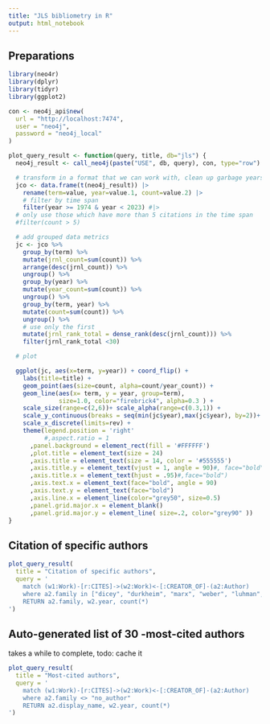 ```yaml
---
title: "JLS bibliometry in R"
output: html_notebook
---
```


## Preparations
```r
library(neo4r)
library(dplyr)
library(tidyr)
library(ggplot2)

con <- neo4j_api$new(
  url = "http://localhost:7474",
  user = "neo4j",
  password = "neo4j_local"
)

plot_query_result <- function(query, title, db="jls") {
  neo4j_result <- call_neo4j(paste("USE", db, query), con, type="row")

  # transform in a format that we can work with, clean up garbage years
  jco <- data.frame(t(neo4j_result)) |>
    rename(term=value, year=value.1, count=value.2) |>
    # filter by time span
    filter(year >= 1974 & year < 2023) #|>
  # only use those which have more than 5 citations in the time span
  #filter(count > 5)

  # add grouped data metrics
  jc <- jco %>%
    group_by(term) %>%
    mutate(jrnl_count=sum(count)) %>%
    arrange(desc(jrnl_count)) %>%
    ungroup() %>%
    group_by(year) %>%
    mutate(year_count=sum(count)) %>%
    ungroup() %>%
    group_by(term, year) %>%
    mutate(count=sum(count)) %>%
    ungroup() %>%
    # use only the first
    mutate(jrnl_rank_total = dense_rank(desc(jrnl_count))) %>%
    filter(jrnl_rank_total <30)

  # plot

  ggplot(jc, aes(x=term, y=year)) + coord_flip() +
    labs(title=title) +
    geom_point(aes(size=count, alpha=count/year_count)) +
    geom_line(aes(x= term, y = year, group=term),
              size=1.0, color="firebrick4", alpha=0.3 ) +
    scale_size(range=c(2,6))+ scale_alpha(range=c(0.3,1)) +
    scale_y_continuous(breaks = seq(min(jc$year),max(jc$year), by=2))+
    scale_x_discrete(limits=rev) +
    theme(legend.position = 'right'
          #,aspect.ratio = 1
      ,panel.background = element_rect(fill = '#FFFFFF')
      ,plot.title = element_text(size = 24)
      ,axis.title = element_text(size = 14, color = '#555555')
      ,axis.title.y = element_text(vjust = 1, angle = 90)#, face="bold")
      ,axis.title.x = element_text(hjust = .95)#,face="bold")
      ,axis.text.x = element_text(face="bold", angle = 90)
      ,axis.text.y = element_text(face="bold")
      ,axis.line.x = element_line(color="grey50", size=0.5)
      ,panel.grid.major.x = element_blank()
      ,panel.grid.major.y = element_line( size=.2, color="grey90" ))
}
```

## Citation of specific authors
```r
plot_query_result(
  title = "Citation of specific authors",
  query = '
    match (w1:Work)-[r:CITES]->(w2:Work)<-[:CREATOR_OF]-(a2:Author)
    where a2.family in ["dicey", "durkheim", "marx", "weber", "luhman", "habermas", "foucault", "bourdieu", "parsons"]
    RETURN a2.family, w2.year, count(*)
')

```

## Auto-generated list of 30 -most-cited authors

takes a while to complete, todo: cache it

```r
plot_query_result(
  title = "Most-cited authors",
  query = '
    match (w1:Work)-[r:CITES]->(w2:Work)<-[:CREATOR_OF]-(a2:Author)
    where a2.family <> "no_author"
    RETURN a2.display_name, w2.year, count(*)
')

```
